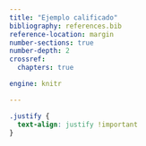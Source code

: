 ```yaml
---
title: "Ejemplo calificado"
bibliography: references.bib
reference-location: margin
number-sections: true
number-depth: 2
crossref:
  chapters: true

engine: knitr

---
```


```css
.justify {
  text-align: justify !important
}
```
